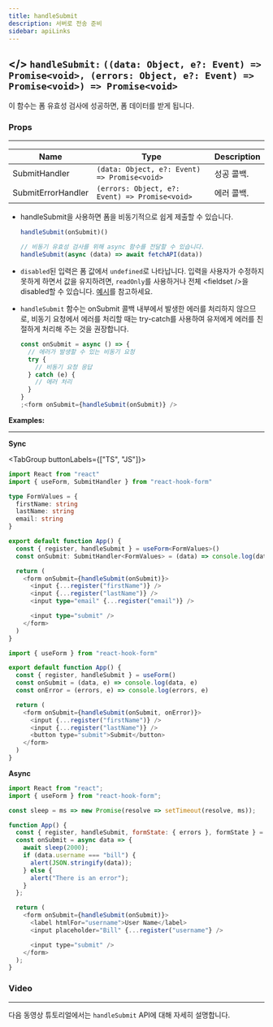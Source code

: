 ```yaml
---
title: handleSubmit
description: 서버로 전송 준비
sidebar: apiLinks
---
```


## \</> `handleSubmit:` <TypeText>`((data: Object, e?: Event) => Promise<void>, (errors: Object, e?: Event) => Promise<void>) => Promise<void>`</TypeText>

이 함수는 폼 유효성 검사에 성공하면, 폼 데이터를 받게 됩니다.

### Props

---

| Name               | Type                                                                | Description |
| ------------------ | ------------------------------------------------------------------- | ----------- |
| SubmitHandler      | <TypeText>`(data: Object, e?: Event) => Promise<void>`</TypeText>   | 성공 콜백.  |
| SubmitErrorHandler | <TypeText>`(errors: Object, e?: Event) => Promise<void>`</TypeText> | 에러 콜백.  |

<Admonition type="important" title="Rules">

- handleSubmit을 사용하면 폼을 비동기적으로 쉽게 제출할 수 있습니다.

  ```javascript copy
  handleSubmit(onSubmit)()

  // 비동기 유효성 검사를 위해 async 함수를 전달할 수 있습니다.
  handleSubmit(async (data) => await fetchAPI(data))
  ```

- `disabled`된 입력은 폼 값에서 `undefined`로 나타납니다. 입력을 사용자가 수정하지 못하게 하면서 값을 유지하려면, `readOnly`를 사용하거나 전체 &lt;fieldset /&gt;을 disabled할 수 있습니다. [예시](https://codesandbox.io/s/react-hook-form-disabled-inputs-oihxx)를 참고하세요.
- `handleSubmit` 함수는 onSubmit 콜백 내부에서 발생한 에러를 처리하지 않으므로, 비동기 요청에서 에러를 처리할 때는 try-catch를 사용하여 유저에게 에러를 친절하게 처리해 주는 것을 권장합니다.

  ```javascript
  const onSubmit = async () => {
    // 에러가 발생할 수 있는 비동기 요청
    try {
      // 비동기 요청 응답
    } catch (e) {
      // 에러 처리
    }
  }
  ;<form onSubmit={handleSubmit(onSubmit)} />
  ```

</Admonition>

**Examples:**

---

**Sync**

<TabGroup buttonLabels={["TS", "JS"]}>

```typescript copy sandbox="https://codesandbox.io/s/react-hook-form-handlesubmit-ts-v7-lcrtu"
import React from "react"
import { useForm, SubmitHandler } from "react-hook-form"

type FormValues = {
  firstName: string
  lastName: string
  email: string
}

export default function App() {
  const { register, handleSubmit } = useForm<FormValues>()
  const onSubmit: SubmitHandler<FormValues> = (data) => console.log(data)

  return (
    <form onSubmit={handleSubmit(onSubmit)}>
      <input {...register("firstName")} />
      <input {...register("lastName")} />
      <input type="email" {...register("email")} />

      <input type="submit" />
    </form>
  )
}
```

```javascript copy sandbox="https://codesandbox.io/s/react-hook-form-handlesubmit-v7-uqmiy"
import { useForm } from "react-hook-form"

export default function App() {
  const { register, handleSubmit } = useForm()
  const onSubmit = (data, e) => console.log(data, e)
  const onError = (errors, e) => console.log(errors, e)

  return (
    <form onSubmit={handleSubmit(onSubmit, onError)}>
      <input {...register("firstName")} />
      <input {...register("lastName")} />
      <button type="submit">Submit</button>
    </form>
  )
}
```

</TabGroup>

**Async**

```javascript copy sandbox="https://codesandbox.io/s/react-hook-form-async-submit-validation-kpx0o"
import React from "react";
import { useForm } from "react-hook-form";

const sleep = ms => new Promise(resolve => setTimeout(resolve, ms));

function App() {
  const { register, handleSubmit, formState: { errors }, formState } = useForm();
  const onSubmit = async data => {
    await sleep(2000);
    if (data.username === "bill") {
      alert(JSON.stringify(data));
    } else {
      alert("There is an error");
    }
  };

  return (
    <form onSubmit={handleSubmit(onSubmit)}>
      <label htmlFor="username">User Name</label>
      <input placeholder="Bill" {...register("username"} />

      <input type="submit" />
    </form>
  );
}
```

### Video

---

다음 동영상 튜토리얼에서는 `handleSubmit` API에 대해 자세히 설명합니다.

<YouTube youTubeId="KzcPKB9SOEk" />

